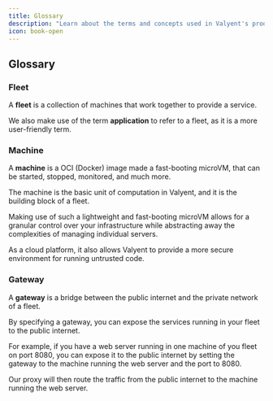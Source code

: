 ```yaml
---
title: Glossary
description: "Learn about the terms and concepts used in Valyent's products and documentation."
icon: book-open
---
```


## Glossary

### Fleet

A **fleet** is a collection of machines that work together to provide a service.

We also make use of the term **application** to refer to a fleet, as it is a more user-friendly term.

### Machine

A **machine** is a OCI (Docker) image made a fast-booting microVM, that can be started, stopped, monitored, and much more.

The machine is the basic unit of computation in Valyent, and it is the building block of a fleet.

Making use of such a lightweight and fast-booting microVM allows for a granular control over your infrastructure while abstracting away the complexities of managing individual servers.

As a cloud platform, it also allows Valyent to provide a more secure environment for running untrusted code.

### Gateway

A **gateway** is a bridge between the public internet and the private network of a fleet.

By specifying a gateway, you can expose the services running in your fleet to the public internet.

For example, if you have a web server running in one machine of you fleet on port 8080, you can expose it to the public internet by setting the gateway to the machine running the web server and the port to 8080.

Our proxy will then route the traffic from the public internet to the machine running the web server.
